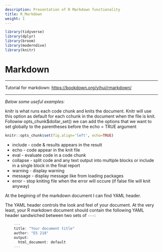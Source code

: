 ```yaml
---
description: Presentation of R Markdown functionality
title: R_Markdown
weight: 1
---
```


```r
library(tidyverse)
library(dplyr)
library(broom)
library(moderndive)
library(knitr)
```
# Markdown 

------------------------------------------------------------------------

Tutorial for markdown: <https://bookdown.org/yihui/rmarkdown/>

------------------------------------------------------------------------

*Below some useful examples:*

knitr is what runs each code chunk and knits the document. Knitr will use this option as default for each cchunk in the document when the file is knit. Followiw opts_chunk\$dollar_set() we can add the options that we want to set globally to the parentheses before the echo = TRUE argument

```r
knitr::opts_chunk$set(fig.align='left', echo=TRUE)
```

-   include - code & results appears in the result
-   echo - code appear in the knit file
-   eval - evaluate code in a code chunk
-   collapse - split code and any text output into multiple blocks or include in a single block in the final report
-   warning - display warning
-   message - display message like from loading packages
-   error - stop kniting file when the error will occure (if false file will knit anyway)

At the begining of the markdown document I can find YAML header.

The YAML header controls the look and feel of your document. At the very least, your R markdown document should contain the following YAML header sandwiched between two sets of `---`:

```r
    ---
    title: "Your document title"
    author: "ES 218"
    output:
      html_document: default
    ---
```

